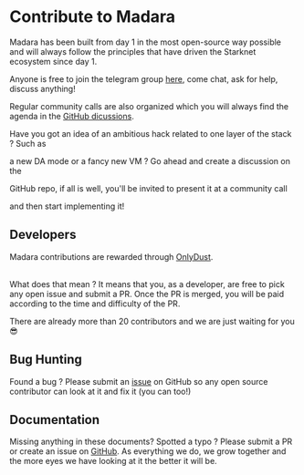 
# Contribute to Madara

Madara has been built from day 1 in the most open-source way possible and will always follow the principles that have driven the Starknet ecosystem since day 1.

Anyone is free to join the telegram group [here](https://t.me/MadaraStarknet), come chat, ask for help, discuss anything!

Regular community calls are also organized which you will always find the agenda in the [GitHub dicussions](https://github.com/keep-starknet-strange/madara/discussions).

<Callout type="info" emoji="🧪">

Have you got an idea of an ambitious hack related to one layer of the stack ? Such as

a new DA mode or a fancy new VM ? Go ahead and create a discussion on the

GitHub repo, if all is well, you'll be invited to present it at a community call

and then start implementing it!

</Callout>

## Developers

Madara contributions are rewarded through [OnlyDust](https://app.onlydust.xyz/).<br></br>

What does that mean ? It means that you, as a developer, are free to pick any open issue and submit a PR. Once the PR is merged, you will be paid according to the time and difficulty of the PR.

There are already more than 20 contributors and we are just waiting for you 😎

## Bug Hunting

Found a bug ? Please submit an [issue](https://github.com/keep-starknet-strange/madara/issues) on GitHub so any open source contributor can look at it and fix it (you can too!)

## Documentation

Missing anything in these documents? Spotted a typo ? Please submit a PR or create an issue on [GitHub](https://github.com/EvolveArt/madara-docs/). As everything we do, we grow together and the more eyes we have looking at it the better it will be.
